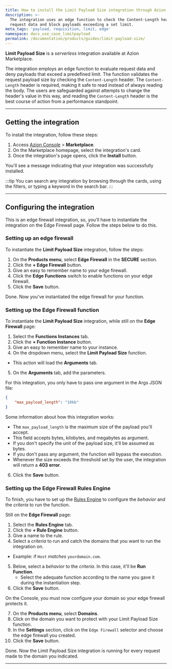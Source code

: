 ```yaml
---
title: How to install the Limit Payload Size integration through Azion Marketplace
description: >-
  The integration uses an edge function to check the Content-Length header of
  request data and block payloads exceeding a set limit.
meta_tags: 'payload, requisition, limit, edge'
namespace: docs_use_case_limitpayload
permalink: /documentation/products/guides/limit-payload-size/
---
```



<InterfaceNote />

**Limit Payload Size** is a *serverless* integration available at Azion Marketplace.

The integration employs an edge function to evaluate request data and deny payloads that exceed a predefined limit. The function validates the request payload size by checking the `Content-Length` header. The `Content-Length` header is required, making it safe to read instead of always reading the body. The users are safeguarded against attempts to change the header's value in this way, and reading the `Content-Length` header is the best course of action from a performance standpoint.

---

## Getting the integration

To install the integration, follow these steps:

1. Access [Azion Console](/en/documentation/products/guides/how-to-access-azion-console/) > **Marketplace**.
2. On the Marketplace homepage, select the integration's card.
3. Once the integration's page opens, click the **Install** button.

You'll see a message indicating that your integration was successfully installed.

:::tip
You can search any integration by browsing through the cards, using the filters, or typing a keyword in the search bar.
:::

---

## Configuring the integration

This is an edge firewall integration, so, you'll have to instantiate the integration on the Edge Firewall page. Follow the steps below to do this.

### Setting up an edge firewall

To instantiate the **Limit Payload Size** integration, follow the steps:

1. On the **Products menu**, select **Edge Firewall** in the **SECURE** section.
2. Click the **+ Edge Firewall** button.
3. Give an easy to remember name to your edge firewall.
4. Click the **Edge Functions** switch to enable functions on your edge firewall.
5. Click the **Save** button.

Done. Now you've instantiated the edge firewall for your function.

### Setting up the Edge Firewall function

To instantiate the **Limit Payload Size** integration, while still on the **Edge Firewall** page:

1. Select the **Functions Instances** tab.
2. Click the **+ Function Instance** button.
3. Give an easy to remember name to your instance.
4. On the dropdown menu, select the **Limit Payload Size** function.
  - This action will load the **Arguments** tab.
5. On the **Arguments** tab, add the parameters.

For this integration, you only have to pass one argument in the Args JSON file:

```json
{
    "max_payload_length": "10kb"
}
```

Some information about how this integration works:

- The `max_payload_length` is the maximum size of the payload you'll accept. 
- This field accepts bytes, kilobytes, and megabytes as argument. 
- If you don't specify the unit of the payload size, it'll be assumed as bytes. 
- If you don't pass any argument, the function will bypass the execution. 
- Whenever the size exceeds the threshold set by the user, the integration will return a **403 error**.

6. Click the **Save** button.

### Setting up the Edge Firewall Rules Engine

To finish, you have to set up the [Rules Engine](/en/documentation/products/secure/edge-firewall/rules-engine/) to configure the *behavior* and the *criteria* to run the function.

Still on the **Edge Firewall** page:

1. Select the **Rules Engine** tab.
2. Click the **+ Rule Engine** button.
3. Give a name to the rule.
4. Select a *criteria* to run and catch the domains that you want to run the integration on.
  - Example: if `Host` *matches* `yourdomain.com`.
5. Below, select a *behavior* to the *criteria*. In this case, it'll be **Run Function**. 
    - Select the adequate function according to the name you gave it during the instantiation step.
6. Click the **Save** button.

On the Console, you must now configure your domain so your edge firewall protects it.

7. On the **Products menu**, select **Domains**.
8. Click on the domain you want to protect with your Limit Payload Size function.
9. In the **Settings** section, click on the `Edge Firewall` selector and choose the edge firewall you created.
10. Click the **Save** button.

Done. Now the Limit Payload Size integration is running for every request made to the domain you indicated.

---
